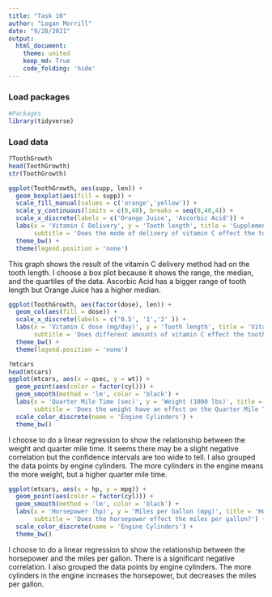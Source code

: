 ```yaml
---
title: "Task 10"
author: "Logan Morrill"
date: "9/28/2021"
output: 
  html_document:
    theme: united
    keep_md: True
    code_folding: 'hide'
---
```


### Load packages
```r
#Packages
library(tidyverse)
```
### Load data
```r
?ToothGrowth
head(ToothGrowth)
str(ToothGrowth)
```

```r
ggplot(ToothGrowth, aes(supp, len)) +
  geom_boxplot(aes(fill = supp)) +
  scale_fill_manual(values = c('orange','yellow')) +
  scale_y_continuous(limits = c(0,40), breaks = seq(0,40,4)) +
  scale_x_discrete(labels = c('Orange Juice', 'Ascorbic Acid')) +
  labs(x = 'Vitamin C Delivery', y = 'Tooth length', title = 'Supplement Delivery effect on Tooth Length',
       subtitle = 'Does the mode of delivery of vitamin C effect the tooth length of guinea pigs?') +
  theme_bw() +
  theme(legend.position = 'none')
```
This graph shows the result of the vitamin C delivery method had on the tooth length. I choose a box plot because it shows the range, the median, and the quartiles of the data. Ascorbic Acid has a bigger range of tooth length but Orange Juice has a higher median.


```r
ggplot(ToothGrowth, aes(factor(dose), len)) +
  geom_col(aes(fill = dose)) +
  scale_x_discrete(labels = c('0.5', '1','2' )) +
  labs(x = 'Vitamin C dose (mg/day)', y = 'Tooth length', title = 'Vitamin C effect on Tooth Length',
       subtitle = 'Does different amounts of vitamin C effect the tooth length of guinea pigs?') +
  theme_bw() +
  theme(legend.position = 'none')
```

```r
?mtcars
head(mtcars)
ggplot(mtcars, aes(x = qsec, y = wt)) +
  geom_point(aes(color = factor(cyl))) +
  geom_smooth(method = 'lm', color = 'black') +
  labs(x = 'Quarter Mile Time (sec)', y = 'Weight (1000 lbs)', title = 'Car Weight on quarter mile time',
       subtitle = 'Does the weight have an effect on the Quarter Mile Time?') +
  scale_color_discrete(name = 'Engine Cylinders') +
  theme_bw()
```
I choose to do a linear regression to show the relationship between the weight and quarter mile time. It seems there may be a slight negative correlation but the confidence intervals are too wide to tell. I also grouped the data points by engine cylinders. The more cylinders in the engine means the more weight, but a higher quarter mile time.
```r
ggplot(mtcars, aes(x = hp, y = mpg)) +
  geom_point(aes(color = factor(cyl))) +
  geom_smooth(method = 'lm', color = 'black') +
  labs(x = 'Horsepower (hp)', y = 'Miles per Gallon (mpg)', title = 'Horsepower vs miles per gallon',
       subtitle = 'Does the horsepower effect the miles per gallon?') +
  scale_color_discrete(name = 'Engine Cylinders') +
  theme_bw()
```
I choose to do a linear regression to show the relationship between the horsepower and the miles per gallon. There is a significant negative correlation. I also grouped the data points by engine cylinders. The more cylinders in the engine increases the horsepower, but decreases the miles per gallon.
